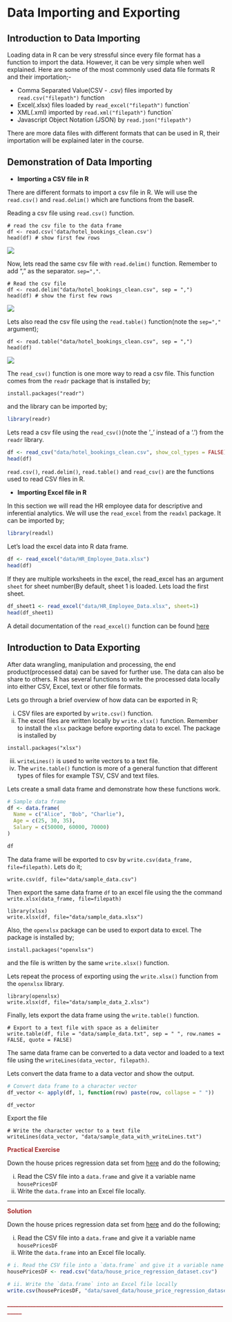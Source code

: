 # Data Importing and Exporting 
## Introduction to Data Importing 
Loading data in R can be very stressful since every file format has a function to import the data. However, it can be very simple when well explained. Here are some of the most commonly used data file formats R and their importation;-

- Comma Separated Value(CSV - .csv) files imported by `read.csv("filepath")` function
- Excel(.xlsx) files loaded by `read_excel("filepath")` function`
- XML(.xml) imported by `read.xml("filepath")` function` 
- Javascript Object Notation (JSON) by  `read.json("filepath")`

There are more data files with different formats that can be used in R, their importation will be explained later in the course. 

## Demonstration of Data Importing
- **Importing a CSV file in R**

There are different formats to import a csv file in R. We will use the `read.csv()` and `read.delim()` which are functions from the baseR. 

Reading a csv file using `read.csv()` function. 
```
# read the csv file to the data frame 
df <- read.csv('data/hotel_bookings_clean.csv')
head(df) # show first few rows 
```
![](images/dataset_images/data_importing_demo.png)

Now, lets read the same csv file with `read.delim()` function. Remember to add "," as the separator. `sep=","`. 
```
# Read the csv file 
df <- read.delim("data/hotel_bookings_clean.csv", sep = ",")
head(df) # show the first few rows
```
![](images/dataset_images/data_importing_demo.png)

Lets also read the csv file using the `read.table()` function(note the `sep=","` argument);
```
df <- read.table("data/hotel_bookings_clean.csv", sep = ",")
head(df)
```
![](images/dataset_images/data_importing_demo_readtable.png)

The `read_csv()` function is one more way to read a csv file. This function comes from the `readr` package that is installed by;
```
install.packages("readr")
```

and the library can be imported by;
```r
library(readr)
```

Lets read a csv file using the `read_csv()`(note the '_' instead of a '.') from the `readr` library. 
```r
df <- read_csv("data/hotel_bookings_clean.csv", show_col_types = FALSE)
head(df)
```

`read.csv()`, `read.delim()`, `read.table()` and `read_csv()` are the functions used to read CSV files in R. 

- **Importing Excel file in R**

In this section we will read the HR employee data for descriptive and inferential analytics. We will use the `read_excel` from the `readxl` package. It can be imported by;
```r
library(readxl)
```

Let's load the excel data into R data frame. 
```r
df <- read_excel("data/HR_Employee_Data.xlsx")
head(df)
```

If they are multiple worksheets in the excel, the read_excel has an argument `sheet` for sheet number(By default, sheet 1 is loaded. Lets load the first sheet. 
```r
df_sheet1 <- read_excel("data/HR_Employee_Data.xlsx", sheet=1)
head(df_sheet1)
```

A detail documentation of the `read_excel()` function can be found [here](https://www.rdocumentation.org/packages/readxl/versions/1.4.1/topics/read_excel)

## Introduction to Data Exporting
After data wrangling, manipulation and processing, the end product(processed data) can be saved for further use. The data can also be share to others. R has several functions to write the processed data locally into either CSV, Excel, text or other file formats. 

Lets go through a brief overview of how data can be exported in R; 

i. CSV files are exported by `write.csv()` function.
ii. The excel files are written locally by `write.xlsx()` function. Remember to install the `xlsx` package before exporting data to excel. The package is installed by
```
install.packages("xlsx")
```

iii. `writeLines()` is used to write vectors to a text file. 
iv. The `write.table()` function is more of a general function that different types of files for example TSV, CSV and text files. 

Lets create a small data frame and demonstrate how these functions work.
```r
# Sample data frame
df <- data.frame(
  Name = c("Alice", "Bob", "Charlie"),
  Age = c(25, 30, 35),
  Salary = c(50000, 60000, 70000)
)

df
```
The data frame will be exported to csv by `write.csv(data_frame, file=filepath)`. Lets do it; 

```
write.csv(df, file="data/sample_data.csv")
```

Then export the same data frame `df` to an excel file using the the command `write.xlsx(data_frame, file=filepath)`
```
library(xlsx)
write.xlsx(df, file="data/sample_data.xlsx")
```

Also, the `openxlsx` package can be used to export data to excel. The package is installed by;
```
install.packages("openxlsx")
```
and the file is written by the same `write.xlsx()` function. 

Lets repeat the process of exporting using the `write.xlsx()` function from the `openxlsx` library.
```
library(openxlsx)
write.xlsx(df, file="data/sample_data_2.xlsx")
```

Finally, lets export the data frame using the `write.table()` function. 
```
# Export to a text file with space as a delimiter
write.table(df, file = "data/sample_data.txt", sep = " ", row.names = FALSE, quote = FALSE)
```

The same data frame can be converted to a data vector and loaded to a text file using the `writeLines(data_vector, filepath)`. 

Lets convert the data frame to a data vector and show the output. 
```r
# Convert data frame to a character vector
df_vector <- apply(df, 1, function(row) paste(row, collapse = " "))

df_vector
```

Export the file
```
# Write the character vector to a text file
writeLines(data_vector, "data/sample_data_with_writeLines.txt")
```

<span style="color: brown;">**Practical Exercise**</span> 

Down the house prices regression data set from [here](https://www.kaggle.com/datasets/prokshitha/home-value-insights) and do the following;

i. Read the CSV file into a `data.frame` and give it a variable name `housePricesDF`
ii. Write the `data.frame` into an Excel file locally.

_______________________________________________________________________
<span style="color: brown;">**Solution**</span> 

Down the house prices regression data set from [here](https://www.kaggle.com/datasets/prokshitha/home-value-insights) and do the following;

i. Read the CSV file into a `data.frame` and give it a variable name `housePricesDF`
ii. Write the `data.frame` into an Excel file locally.

```r
# i. Read the CSV file into a `data.frame` and give it a variable name `housePricesDF`
housePricesDF <- read.csv("data/house_price_regression_dataset.csv")

# ii. Write the `data.frame` into an Excel file locally
write.csv(housePricesDF, "data/saved_data/house_price_regression_dataset.csv")
```

<span style="color: brown;">**________________________________________________________________________________**</span>